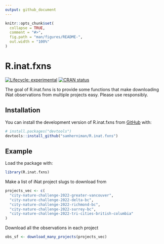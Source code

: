 ```yaml
---
output: github_document
---
```


<!-- README.md is generated from README.Rmd. Please edit that file -->

```r
knitr::opts_chunk$set(
  collapse = TRUE,
  comment = "#>",
  fig.path = "man/figures/README-",
  out.width = "100%"
)
```

# R.inat.fxns

<!-- badges: start -->
[![Lifecycle: experimental](https://img.shields.io/badge/lifecycle-experimental-orange.svg)](https://lifecycle.r-lib.org/articles/stages.html#experimental)
[![CRAN status](https://www.r-pkg.org/badges/version/R.inat.fxns)](https://CRAN.R-project.org/package=R.inat.fxns)
<!-- badges: end -->

The goal of R.inat.fxns is to provide some functions that make downloading iNat observations from multiple projects easy. Please use responsibly.

## Installation

You can install the development version of R.inat.fxns from [GitHub](https://github.com/) with:

``` r
# install.packages("devtools")
devtools::install_github("samherniman/R.inat.fxns")
```

## Example

Load the package with:

```r
library(R.inat.fxns)
```

Make a list of iNat project slugs to download from

```r
projects_vec <- c(
  "city-nature-challenge-2022-greater-vancouver", 
  "city-nature-challenge-2022-delta-bc",
  "city-nature-challenge-2022-richmond-bc",
  "city-nature-challenge-2022-surrey-bc",
  "city-nature-challenge-2022-tri-cities-british-columbia"
)
```

Download all the observations in each project

```r
obs_sf <- download_many_projects(projects_vec)
```



